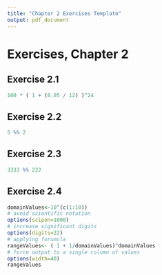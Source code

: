 ```yaml
---
title: "Chapter 2 Exercises Template"
output: pdf_document
---
```


# Exercises, Chapter 2

## Exercise 2.1

```r
100 * ( 1 + (0.05 / 12) )^24
```
## Exercise 2.2

```r
5 %% 2
```

## Exercise 2.3

```r
3333 %% 222
```

## Exercise 2.4

```r
domainValues<-10^(c(1:10))
# avoid scientific notation
options(scipen=1000)
# increase significant digits
options(digits=22)
# applying forumula
rangeValues<- ( 1 + 1/domainValues)^domainValues
# force output to a single column of values
options(width=40)
rangeValues
```

